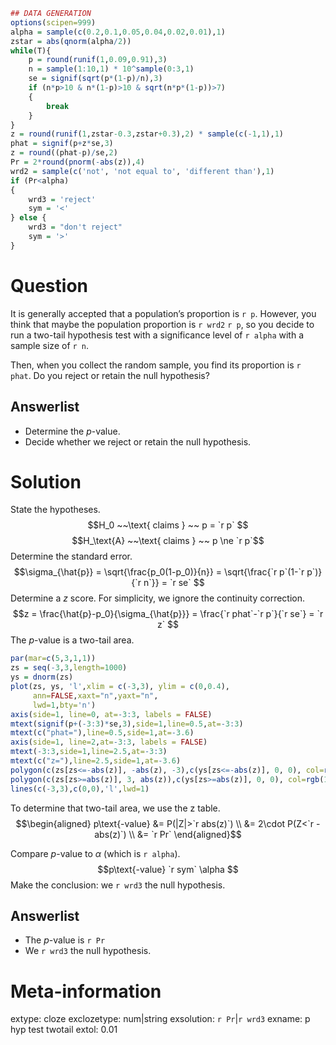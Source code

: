 ```r
## DATA GENERATION
options(scipen=999)
alpha = sample(c(0.2,0.1,0.05,0.04,0.02,0.01),1)
zstar = abs(qnorm(alpha/2))
while(T){
    p = round(runif(1,0.09,0.91),3)
    n = sample(1:10,1) * 10^sample(0:3,1)
    se = signif(sqrt(p*(1-p)/n),3)
    if (n*p>10 & n*(1-p)>10 & sqrt(n*p*(1-p))>7)
    {
        break
    }
}
z = round(runif(1,zstar-0.3,zstar+0.3),2) * sample(c(-1,1),1)
phat = signif(p+z*se,3)
z = round((phat-p)/se,2)
Pr = 2*round(pnorm(-abs(z)),4)
wrd2 = sample(c('not', 'not equal to', 'different than'),1)
if (Pr<alpha)
{
    wrd3 = 'reject'
    sym = '<'
} else {
    wrd3 = "don't reject"
    sym = '>'
}

```

Question
========

It is generally accepted that a population's proportion is `r p`. However, you think that maybe the population proportion is `r wrd2` `r p`, so you decide to run a two-tail hypothesis test with a significance level of `r alpha` with a sample size of `r n`.

Then, when you collect the random sample, you find its proportion is `r phat`. Do you reject or retain the null hypothesis?

Answerlist
--------
* Determine the $p$-value.
* Decide whether we reject or retain the null hypothesis.


Solution
========

State the hypotheses.
$$H_0 ~~\text{ claims } ~~ p = `r p` $$
$$H_\text{A} ~~\text{ claims } ~~ p \ne `r p`$$
Determine the standard error.
$$\sigma_{\hat{p}} = \sqrt{\frac{p_0(1-p_0)}{n}} = \sqrt{\frac{`r p`(1-`r p`)}{`r n`}} = `r se` $$
Determine a $z$ score. For simplicity, we ignore the continuity correction.
$$z = \frac{\hat{p}-p_0}{\sigma_{\hat{p}}} = \frac{`r phat`-`r p`}{`r se`} = `r z` $$
The $p$-value is a two-tail area.

```r
par(mar=c(5,3,1,1))
zs = seq(-3,3,length=1000)
ys = dnorm(zs)
plot(zs, ys, 'l',xlim = c(-3,3), ylim = c(0,0.4),
     ann=FALSE,xaxt="n",yaxt="n",
     lwd=1,bty='n')
axis(side=1, line=0, at=-3:3, labels = FALSE)
mtext(signif(p+(-3:3)*se,3),side=1,line=0.5,at=-3:3)
mtext(c("phat="),line=0.5,side=1,at=-3.6)
axis(side=1, line=2,at=-3:3, labels = FALSE)
mtext(-3:3,side=1,line=2.5,at=-3:3)
mtext(c("z="),line=2.5,side=1,at=-3.6)
polygon(c(zs[zs<=-abs(z)], -abs(z), -3),c(ys[zs<=-abs(z)], 0, 0), col=rgb(1,0,0,0.5))
polygon(c(zs[zs>=abs(z)], 3, abs(z)),c(ys[zs>=abs(z)], 0, 0), col=rgb(1,0,0,0.5))
lines(c(-3,3),c(0,0),'l',lwd=1)
```

To determine that two-tail area, we use the z table.
$$\begin{aligned}
p\text{-value} &= P(|Z|>`r abs(z)`) \\
               &= 2\cdot P(Z<`r -abs(z)`) \\
               &= `r Pr` 
\end{aligned}$$

Compare $p$-value to $\alpha$ (which is `r alpha`).
$$p\text{-value} `r sym` \alpha $$
Make the conclusion: we `r wrd3` the null hypothesis.


Answerlist
--------
* The $p$-value is `r Pr`
* We `r wrd3` the null hypothesis.


Meta-information
============
extype: cloze
exclozetype: num|string
exsolution: `r Pr`|`r wrd3`
exname: p hyp test twotail
extol: 0.01
